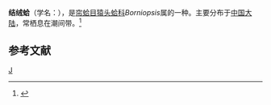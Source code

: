 {{Speciesbox
| taxon = Borniopsis nodosa
| binomial_authority = Morton et Scott
}}
'''结绒蛤'''（学名：''{{lang|la|Borniopsis nodosa}}''），是[[帘蛤目|帘蛤目]][[猿头蛤科|猿头蛤科]]''Borniopsis''属的一种。主要分布于[[中国大陆|中国大陆]]，常栖息在潮间带。<ref>{{cite web|url=http://shell.sinica.edu.tw/chinese/shellbase_detail.php?science_no=3744|title=国际贝库：结绒蛤|publisher=台湾贝类资料库|accessdate=2009-08-11|archive-date=2016-03-04|archive-url=https://web.archive.org/web/20160304111410/http://shell.sinica.edu.tw/chinese/shellbase_detail.php?science_no=3744|dead-url=no}}</ref>

== 参考文献 ==
{{reflist}}

{{taxonbar}}
[[Category:猿头蛤科|J]]